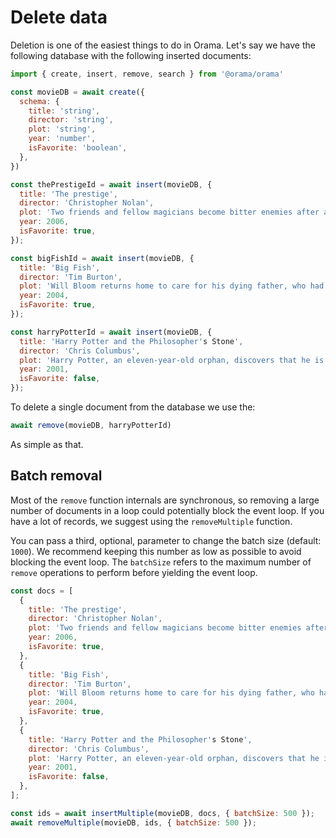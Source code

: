 
# Delete data

Deletion is one of the easiest things to do in Orama. Let's say we have the
following database with the following inserted documents:

```javascript copy
import { create, insert, remove, search } from '@orama/orama'

const movieDB = await create({
  schema: {
    title: 'string',
    director: 'string',
    plot: 'string',
    year: 'number',
    isFavorite: 'boolean',
  },
})

const thePrestigeId = await insert(movieDB, {
  title: 'The prestige',
  director: 'Christopher Nolan',
  plot: 'Two friends and fellow magicians become bitter enemies after a sudden tragedy. As they devote themselves to this rivalry, they make sacrifices that bring them fame but with terrible consequences.',
  year: 2006,
  isFavorite: true,
});

const bigFishId = await insert(movieDB, {
  title: 'Big Fish',
  director: 'Tim Burton',
  plot: 'Will Bloom returns home to care for his dying father, who had a penchant for telling unbelievable stories. After he passes away, Will tries to find out if his tales were really true.',
  year: 2004,
  isFavorite: true,
});

const harryPotterId = await insert(movieDB, {
  title: 'Harry Potter and the Philosopher's Stone',
  director: 'Chris Columbus',
  plot: 'Harry Potter, an eleven-year-old orphan, discovers that he is a wizard and is invited to study at Hogwarts. Even as he escapes a dreary life and enters a world of magic, he finds trouble awaiting him.',
  year: 2001,
  isFavorite: false,
});
```

To delete a single document from the database we use the:

```javascript copy
await remove(movieDB, harryPotterId)
```

As simple as that.

## Batch removal

Most of the `remove` function internals are synchronous, so removing a large
number of documents in a loop could potentially block the event loop. If you
have a lot of records, we suggest using the `removeMultiple` function.

You can pass a third, optional, parameter to change the batch size (default:
`1000`). We recommend keeping this number as low as possible to avoid blocking
the event loop. The `batchSize` refers to the maximum number of `remove`
operations to perform before yielding the event loop.

```javascript copy
const docs = [
  {
    title: 'The prestige',
    director: 'Christopher Nolan',
    plot: 'Two friends and fellow magicians become bitter enemies after a sudden tragedy. As they devote themselves to this rivalry, they make sacrifices that bring them fame but with terrible consequences.',
    year: 2006,
    isFavorite: true,
  },
  {
    title: 'Big Fish',
    director: 'Tim Burton',
    plot: 'Will Bloom returns home to care for his dying father, who had a penchant for telling unbelievable stories. After he passes away, Will tries to find out if his tales were really true.',
    year: 2004,
    isFavorite: true,
  },
  {
    title: 'Harry Potter and the Philosopher's Stone',
    director: 'Chris Columbus',
    plot: 'Harry Potter, an eleven-year-old orphan, discovers that he is a wizard and is invited to study at Hogwarts. Even as he escapes a dreary life and enters a world of magic, he finds trouble awaiting him.',
    year: 2001,
    isFavorite: false,
  },
];

const ids = await insertMultiple(movieDB, docs, { batchSize: 500 });
await removeMultiple(movieDB, ids, { batchSize: 500 });
```